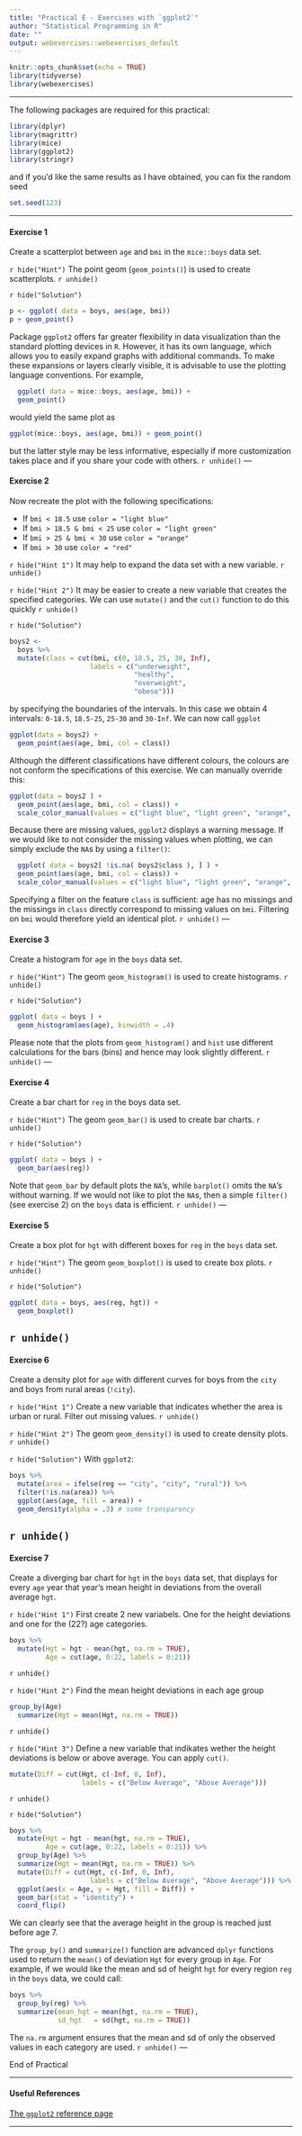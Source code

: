 ```yaml
---
title: "Practical E - Exercises with `ggplot2`"
author: "Statistical Programming in R"
date: ""
output: webexercises::webexercises_default
---
```



```r
knitr::opts_chunk$set(echo = TRUE)
library(tidyverse)
library(webexercises)

```

---

The following packages are required for this practical:

```r
library(dplyr)
library(magrittr)
library(mice)
library(ggplot2)
library(stringr)
```

and if you'd like the same results as I have obtained, you can fix the random seed

```r
set.seed(123)
```
---

#### Exercise 1

Create a scatterplot between `age` and `bmi` in the `mice::boys` data set.

`r hide("Hint")`
The point geom (`geom_points()`) is used to create scatterplots.
`r unhide()`


`r hide("Solution")`
```r
p <- ggplot( data = boys, aes(age, bmi))
p + geom_point()
```

Package `ggplot2` offers far greater flexibility in data visualization than the standard plotting devices in `R`. However, it has its own language, which allows you to easily expand graphs with additional commands. To make these expansions or layers clearly visible, it is advisable to use the plotting language conventions. For example,

```r
  ggplot( data = mice::boys, aes(age, bmi)) +
  geom_point()
```

would yield the same plot as 

```r
ggplot(mice::boys, aes(age, bmi)) + geom_point()
```
but the latter style may be less informative, especially if more customization takes place and if you share your code with others. 
`r unhide()` 
---

#### Exercise 2

Now recreate the plot with the following specifications:

- If `bmi < 18.5` use `color = "light blue"`
- If `bmi > 18.5 & bmi < 25` use `color = "light green"`
- If `bmi > 25 & bmi < 30` use `color = "orange"`
- If `bmi > 30` use `color = "red"`

`r hide("Hint 1")`
It may help to expand the data set with a new variable. 
`r unhide()`

`r hide("Hint 2")`
It may be easier to create a new variable that creates the specified categories. We can use `mutate()` and the `cut()` function to do this quickly
`r unhide()`

`r hide("Solution")`
```r
boys2 <- 
  boys %>%
  mutate(class = cut(bmi, c(0, 18.5, 25, 30, Inf),
                    labels = c("underweight",
                               "healthy",
                               "overweight",
                               "obese")))
```

by specifying the boundaries of the intervals. In this case we obtain 4 intervals: `0-18.5`, `18.5-25`, `25-30` and `30-Inf`. We can now call `ggplot`

```r
ggplot(data = boys2) +
  geom_point(aes(age, bmi, col = class))
```

Although the different classifications have different colours, the colours are not conform the specifications of this exercise. We can manually override this:

```r
ggplot(data = boys2 ) +
  geom_point(aes(age, bmi, col = class)) +
  scale_color_manual(values = c("light blue", "light green", "orange", "red"))
```

Because there are missing values, `ggplot2` displays a warning message. If we would like to not consider the missing values when plotting, we can simply exclude the `NA`s by using a `filter()`:

```r
  ggplot( data = boys2[ !is.na( boys2$class ), ] ) +
  geom_point(aes(age, bmi, col = class)) +
  scale_color_manual(values = c("light blue", "light green", "orange", "red"))
```

Specifying a filter on the feature `class` is sufficient: age has no missings and the missings in `class` directly correspond to missing values on `bmi`. Filtering on `bmi` would therefore yield an identical plot.
`r unhide()`
---

#### Exercise 3 

Create a histogram for `age` in the `boys` data set.

`r hide("Hint")`
The geom `geom_histogram()` is used to create histograms.
`r unhide()`

`r hide("Solution")`
```r
ggplot( data = boys ) + 
  geom_histogram(aes(age), binwidth = .4)
```

Please note that the plots from `geom_histogram()` and `hist` use different calculations for the bars (bins) and hence may look slightly different.
`r unhide()`
---

#### Exercise 4

Create a bar chart for `reg` in the boys data set.

`r hide("Hint")`
The geom `geom_bar()` is used to create bar charts.
`r unhide()`

`r hide("Solution")`
```r
ggplot( data = boys ) + 
  geom_bar(aes(reg))
```

Note that `geom_bar` by default plots the `NA`'s, while `barplot()` omits the `NA`'s without warning. If we would not like to plot the `NA`s, then a simple `filter()` (see exercise 2) on the `boys` data is efficient. 
`r unhide()`
---

#### Exercise 5 

Create a box plot for `hgt` with different boxes for `reg` in the `boys` data set.

`r hide("Hint")`
The geom `geom_boxplot()` is used to create box plots.
`r unhide()`

`r hide("Solution")`
```r
ggplot( data = boys, aes(reg, hgt)) +
  geom_boxplot()
```
`r unhide()`
---

#### Exercise 6

Create a density plot for `age` with different curves for boys from the `city` and boys from rural areas (`!city`).

`r hide("Hint 1")`
Create a new variable that indicates whether the area is urban or rural. Filter out missing values.
`r unhide()`

`r hide("Hint 2")`
The geom `geom_density()` is used to create density plots.
`r unhide()`

`r hide("Solution")` 
With `ggplot2`:

```r
boys %>%
  mutate(area = ifelse(reg == "city", "city", "rural")) %>%
  filter(!is.na(area)) %>%
  ggplot(aes(age, fill = area)) +
  geom_density(alpha = .3) # some transparency
```
`r unhide()`
---

#### Exercise 7

Create a diverging bar chart for `hgt` in the `boys` data set, that displays for every `age` year that year's mean height in deviations from the overall average `hgt`.

`r hide("Hint 1")`
First create 2 new variabels. One for the height deviations and one for the (22?) age categories.
```r
boys %>%
  mutate(Hgt = hgt - mean(hgt, na.rm = TRUE),
         Age = cut(age, 0:22, labels = 0:21)) 
```
`r unhide()`

`r hide("Hint 2")`
Find the mean height deviations in each age group
```r
group_by(Age)
  summarize(Hgt = mean(Hgt, na.rm = TRUE))
```  
`r unhide()`

`r hide("Hint 3")`
Define a new variable that indikates wether the height deviations is below or above average. You can apply `cut()`.
```r
mutate(Diff = cut(Hgt, c(-Inf, 0, Inf),
                  labels = c("Below Average", "Above Average")))
```  
`r unhide()`

`r hide("Solution")`
```r
boys %>%
  mutate(Hgt = hgt - mean(hgt, na.rm = TRUE),
         Age = cut(age, 0:22, labels = 0:21)) %>%
  group_by(Age) %>%
  summarize(Hgt = mean(Hgt, na.rm = TRUE)) %>% 
  mutate(Diff = cut(Hgt, c(-Inf, 0, Inf),
                    labels = c("Below Average", "Above Average"))) %>%
  ggplot(aes(x = Age, y = Hgt, fill = Diff)) + 
  geom_bar(stat = "identity") +
  coord_flip()
```

We can clearly see that the average height in the group is reached just before age 7. 

The `group_by()` and `summarize()` function are advanced `dplyr` functions used to return the `mean()` of deviation `Hgt` for every group in `Age`. For example, if we would like the mean and sd of height `hgt` for every region `reg` in the `boys` data, we could call:

```r
boys %>%
  group_by(reg) %>% 
  summarize(mean_hgt = mean(hgt, na.rm = TRUE), 
            sd_hgt   = sd(hgt, na.rm = TRUE))
```

The `na.rm` argument ensures that the mean and sd of only the observed values in each category are used.
`r unhide()`
---

End of Practical

---

#### Useful References

[The `ggplot2` reference page](https://ggplot2.tidyverse.org/reference/index.html)


---


